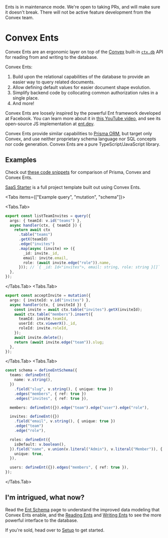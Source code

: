 
<Callout type="warning" emoji="⚠️">
  Ents is in maintenance mode. We're open to taking PRs, and will make sure it
  doesn't break. There will not be active feature development from the Convex
  team.
</Callout>

# Convex Ents

Convex Ents are an ergonomic layer on top of the [Convex](https://convex.dev)
built-in [`ctx.db`](https://docs.convex.dev/database) API for reading from and
writing to the database.

Convex Ents:

1. Build upon the relational capabilities of the database to provide an easier
   way to query related documents.
2. Allow defining default values for easier document shape evolution.
3. Simplify backend code by collocating common authorization rules in a single
   place.
4. And more!

Convex Ents are loosely inspired by the powerful Ent framework developed at
Facebook. You can learn more about it in
[this YouTube video](https://www.youtube.com/watch?v=nKp_LUFk8EU), and see its
open-source JS implementation at [ent.dev](https://ent.dev/).

Convex Ents provide similar capabilities to
[Prisma ORM](https://www.prisma.io/client), but target only Convex, and use
neither proprietary schema language nor SQL concepts nor code generation. Convex
Ents are a pure TypeScript/JavaScript library.

## Examples

Check out [these code snippets](https://labs.convex.dev/convex-vs-prisma) for
comparison of Prisma, Convex and Convex Ents.

[SaaS Starter](https://github.com/xixixao/saas-starter) is a full project
template built out using Convex Ents.

<Tabs items={["Example query", "mutation", "schema"]}>

<Tabs.Tab>

```ts filename="convex/teams.ts"
export const listTeamInvites = query({
  args: { teamId: v.id("teams") },
  async handler(ctx, { teamId }) {
    return await ctx
      .table("teams")
      .getX(teamId)
      .edge("invites")
      .map(async (invite) => ({
        _id: invite._id,
        email: invite.email,
        role: (await invite.edge("role")).name,
      })); // `{ _id: Id<"invites">, email: string, role: string }[]`
  },
});
```

</Tabs.Tab>
<Tabs.Tab>

```ts filename="convex/teams.ts"
export const acceptInvite = mutation({
  args: { inviteId: v.id("invites") },
  async handler(ctx, { inviteId }) {
    const invite = await ctx.table("invites").getX(inviteId);
    await ctx.table("members").insert({
      teamId: invite.teamId,
      userId: ctx.viewerX()._id,
      roleId: invite.roleId,
    });
    await invite.delete();
    return (await invite.edge("team")).slug;
  },
});
```

</Tabs.Tab>
<Tabs.Tab>

```ts filename="convex/schema.ts"
const schema = defineEntSchema({
  teams: defineEnt({
    name: v.string(),
  })
    .field("slug", v.string(), { unique: true })
    .edges("members", { ref: true })
    .edges("invites", { ref: true }),

  members: defineEnt({}).edge("team").edge("user").edge("role"),

  invites: defineEnt({})
    .field("email", v.string(), { unique: true })
    .edge("team")
    .edge("role"),

  roles: defineEnt({
    isDefault: v.boolean(),
  }).field("name", v.union(v.literal("Admin"), v.literal("Member")), {
    unique: true,
  }),

  users: defineEnt({}).edges("members", { ref: true }),
});
```

</Tabs.Tab>
</Tabs>

## I'm intrigued, what now?

Read the [Ent Schema](/schema) page to understand the improved data modeling
that Convex Ents enable, and the [Reading Ents](/read) and
[Writing Ents](/write) to see the more powerful interface to the database.

If you're sold, head over to [Setup](/setup) to get started.
